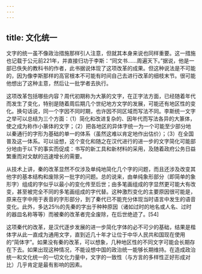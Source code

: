 ```yaml
---
---
---
```

title: 文化统一
---



文字的统一虽不像政治措施那样引人注意，但就其本身来说也同样重要。这一措施也记载于公元前221年，并直接归功于李斯：“同文书……周遍天下。”据说，他是一部已佚失的教科书的作者，此书据说体现了这项改革的成果。但这种说法是不可能的，因为像李斯那样的高官根本不可能有时间自己去进行改革的细枝末节。很可能他想出了这种主意，然后让一批学者去执行。

这项改革包括哪些内容？周代初期称为大篆的文字，在正字法方面，已经随着年代而发生了变化，特别是随着周后期几个世纪地方文学的发展，可能还有地区性的变化。换句话说，同一个字因不同时期，也许因不同区域而写法不同。李斯统一文字之举可以总结为三个方面：（1）简化和改进复杂的、因年代而写法各异的大篆体，使之成为称作小篆体的文字；（2）把各地区的异体字统一为一个可能至少部分地以秦通行的字形为基础的单一的体系（虽然这难以肯定地作出估价）；（3）在全国普及这一体系。可以设想，这个变化和随之在汉代进行的进一步的文字简化可能部分地由于以下的事实而促成：书写的新工具和新材料的采用，及随着政府公务日益繁重而对文献的迅速增长的需要。

从技术上讲，秦的改革显然不仅涉及单纯地简化几个字的问题，而且还涉及改变其他字的基本结构和废除另一批字的问题。总的说来，由单纯象形部分（即简单的象形字）组成的字似乎以最小的变化传至后世；由多笔画组成的字显然更可能大有改变，甚至被完全不同的多笔画组成的字代替。这种激烈变化的主要原因很可能是，原来在字中用于表音的字形部分，到了秦代已不能充分体现当时语言中发生的语音变化。此外，多达25％的先秦的字出于种种原因（诸如过时的地名或人名、过时的器皿名称等等）而被秦的改革者完全废除，在后世绝迹了。[54]

这项秦代的改革，是汉代逐步发展的进一步简化字体的必不可少的基础，结果是楷体字从此一直成为通用文字，直到近几十年才让位于中华人民共和国现在使用的“简体字”。如果没有秦的改革，可以想象，几种地区性的不同文字可能会长期存在下去。如果出现这种情况，不能设想中国的政治统一能够长期维持。在造成政治统一和文化统一的一切文化力量中，文字的一致性（与方言的多样性正好形成对比）几乎肯定是最有影响的因素。